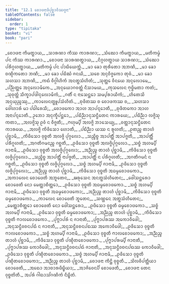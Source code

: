 ```yaml
---
title: "12.1 ᨧᩮᩣᨴᨶᩣᨴᩥᨸᩩᨧ᩠ᨨᩣᩅᩥᩔᨩ᩠ᨩᨶᩣ"
tableOfContents: false
sidebar:
  order: 1
type: "tipitaka"
basket: "vi"
book: "pari"
---
```



<DynamicBreadcrumb />

<Division number="359" book="pari">

<Paragraph number="1770" type="verses" book="pari">
_ᨧᩮᩣᨴᨶᩣ ᨠᩥᨾᨲ᩠ᨳᩣᨿ,_  
_ᩈᩣᩁᨱᩣ ᨠᩥᩔ ᨠᩣᩁᨱᩣ;_  
_ᩈᩴᨥᩮᩣ ᨠᩥᨾᨲ᩠ᨳᩣᨿ,_  
_ᨾᨲᩥᨠᨾ᩠ᨾᩴ ᨸᨶ ᨠᩥᩔ ᨠᩣᩁᨱᩣ._  

</Paragraph>

<Paragraph number="1771" type="verses" book="pari">
_ᨧᩮᩣᨴᨶᩣ ᩈᩣᩁᨱᨲ᩠ᨳᩣᨿ,_  
_ᨶᩥᨣ᩠ᨣᩉᨲ᩠ᨳᩣᨿ ᩈᩣᩁᨱᩣ;_  
_ᩈᩴᨥᩮᩣ ᨸᩁᩥᨣ᩠ᨣᩉᨲ᩠ᨳᩣᨿ,_  
_ᨾᨲᩥᨠᨾ᩠ᨾᩴ ᨸᨶ ᨸᩣᨭᩥᨿᩮᨠ᩠ᨠᩴ._  

</Paragraph>

<Paragraph number="1772" type="verses" book="pari">
_ᨾᩣ ᨡᩮᩣ ᨲᩩᩁᩥᨲᩮᩣ ᩋᨽᨱᩥ,_  
_ᨾᩣ ᨡᩮᩣ ᨧᨱ᩠ᨯᩥᨠᨲᩮᩣ ᨽᨱᩥ;_  
_ᨾᩣ ᨡᩮᩣ ᨸᨭᩥᨥᩴ ᨩᨶᨿᩥ,_  
_ᩈᨧᩮ ᩋᨶᩩᩅᩥᨩ᩠ᨩᨠᩮᩣ ᨲᩩᩅᩴ._  

</Paragraph>

<Paragraph number="1773" type="verses" book="pari">
_ᨾᩣ ᨡᩮᩣ ᩈᩉᩈᩣ ᩋᨽᨱᩥ,_  
_ᨠᨳᩴ ᩅᩥᨣ᩠ᨣᩤᩉᩥᨠᩴ ᩋᨶᨲ᩠ᨳᩈᩴᩉᩥᨲᩴ;_  
_ᩈᩩᨲ᩠ᨲᩮ ᩅᩥᨶᨿᩮ ᩋᨶᩩᩃᩮᩣᨾᩮ,_  
_ᨸᨬ᩠ᨬᨲ᩠ᨲᩮ ᩋᨶᩩᩃᩮᩣᨾᩥᨠᩮ._  

</Paragraph>

<Paragraph number="1774" type="verses" book="pari">
_ᩋᨶᩩᨿᩮᩣᨣᩅᨲ᩠ᨲᩴ ᨶᩥᩈᩣᨾᨿ,_  
_ᨠᩩᩈᩃᩮᨶ ᨻᩩᨴ᩠ᨵᩥᨾᨲᩣ ᨠᨲᩴ;_  
_ᩈᩩᩅᩩᨲ᩠ᨲᩴ ᩈᩥᨠ᩠ᨡᩣᨸᨴᩤᨶᩩᩃᩮᩣᨾᩥᨠᩴ,_  
_ᨣᨲᩥᩴ ᨶ ᨶᩣᩈᩮᨶ᩠ᨲᩮᩣ ᩈᨾ᩠ᨸᩁᩣᨿᩥᨠᩴ;_  
_ᩉᩥᨲᩮᩈᩦ ᩋᨶᩩᨿᩩᨬ᩠ᨩᩔᩩ,_  
_ᨠᩣᩃᩮᨶᨲ᩠ᨳᩪᨸᩈᩴᩉᩥᨲᩴ._  

</Paragraph>

<Paragraph number="1775" type="verses" book="pari">
_ᨧᩩᨴᩥᨲᩔ ᨧ ᨧᩮᩣᨴᨠᩔ ᨧ,_  
_ᩈᩉᩈᩣ ᩅᩮᩤᩉᩣᩁᩴ ᨾᩣ ᨸᨵᩤᩁᩮᩈᩥ;_  
_ᨧᩮᩣᨴᨠᩮᩣ ᩋᩣᩉ ᩋᩣᨸᨶ᩠ᨶᩮᩣᨲᩥ,_  
_ᨧᩩᨴᩥᨲᨠᩮᩣ ᩋᩣᩉ ᩋᨶᩣᨸᨶ᩠ᨶᩮᩣᨲᩥ._  

</Paragraph>

<Paragraph number="1776" type="verses" book="pari">
ᩏᨽᩮᩣ ᩋᨶᩩᨠ᩠ᨡᩥᨸᨶ᩠ᨲᩮᩣ,_  
_ᨸᨭᩥᨬ᩠ᨬᩣᨶᩩᩈᨶ᩠ᨵᩥᨲᩮᨶ ᨠᩣᩁᨿᩮ;_  
_ᨸᨭᩥᨬ᩠ᨬᩣ ᩃᨩ᩠ᨩᩦᩈᩩ ᨠᨲᩣ,_  
_ᩋᩃᨩ᩠ᨩᩦᩈᩩ ᩑᩅᩴ ᨶ ᩅᩥᨩ᩠ᨩᨲᩥ;_  
_ᨻᩉᩩᨾ᩠ᨸᩥ ᩋᩃᨩ᩠ᨩᩦ ᨽᩣᩈᩮᨿ᩠ᨿ,_  
_ᩅᨲ᩠ᨲᩣᨶᩩᩈᨶ᩠ᨵᩥᨲᩮᨶ ᨠᩣᩁᨿᩮ._  

</Paragraph>

<Paragraph number="1777" type="verses" book="pari">
_ᩋᩃᨩ᩠ᨩᩦ ᨠᩦᨴᩥᩈᩮᩣ ᩉᩮᩣᨲᩥ,_  
_ᨸᨭᩥᨬ᩠ᨬᩣ ᨿᩔ ᨶ ᩁᩪᩉᨲᩥ;_  
_ᩑᨲᨬ᩠ᨧ ᨲᩣᩉᩴ ᨸᩩᨧ᩠ᨨᩣᨾᩥ,_  
_ᨠᩦᨴᩥᩈᩮᩣ ᩅᩩᨧ᩠ᨧᨲᩥ ᩋᩃᨩ᩠ᨩᩦ ᨸᩩᨣ᩠ᨣᩃᩮᩣ._  

</Paragraph>

<Paragraph number="1778" type="verses" book="pari">
_ᩈᨬ᩠ᨧᩥᨧ᩠ᨧ ᩋᩣᨸᨲ᩠ᨲᩥᩴ ᩋᩣᨸᨩ᩠ᨩᨲᩥ,_  
_ᩋᩣᨸᨲ᩠ᨲᩥᩴ ᨸᩁᩥᨣᩪᩉᨲᩥ;_  
_ᩋᨣᨲᩥᨣᨾᨶᨬ᩠ᨧ ᨣᨧ᩠ᨨᨲᩥ,_  
_ᩑᨴᩥᩈᩮᩣ ᩅᩩᨧ᩠ᨧᨲᩥ ᩋᩃᨩ᩠ᨩᩦᨸᩩᨣ᩠ᨣᩃᩮᩣ._  

</Paragraph>

<Paragraph number="1779" type="verses" book="pari">
_ᩈᨧ᩠ᨧᩴ ᩋᩉᨾ᩠ᨸᩥ ᨩᩣᨶᩣᨾᩥ,_  
_ᩑᨴᩥᩈᩮᩣ ᩅᩩᨧ᩠ᨧᨲᩥ ᩋᩃᨩ᩠ᨩᩦᨸᩩᨣ᩠ᨣᩃᩮᩣ;_  
_ᩋᨬ᩠ᨬᨬ᩠ᨧ ᨲᩣᩉᩴ ᨸᩩᨧ᩠ᨨᩣᨾᩥ,_  
_ᨠᩦᨴᩥᩈᩮᩣ ᩅᩩᨧ᩠ᨧᨲᩥ ᩃᨩ᩠ᨩᩦᨸᩩᨣ᩠ᨣᩃᩮᩣ._  

</Paragraph>

<Paragraph number="1780" type="verses" book="pari">
_ᩈᨬ᩠ᨧᩥᨧ᩠ᨧ ᩋᩣᨸᨲ᩠ᨲᩥᩴ ᨶᩣᨸᨩ᩠ᨩᨲᩥ,_  
_ᩋᩣᨸᨲ᩠ᨲᩥᩴ ᨶ ᨸᩁᩥᨣᩪᩉᨲᩥ;_  
_ᩋᨣᨲᩥᨣᨾᨶᩴ ᨶ ᨣᨧ᩠ᨨᨲᩥ,_  
_ᩑᨴᩥᩈᩮᩣ ᩅᩩᨧ᩠ᨧᨲᩥ ᩃᨩ᩠ᨩᩦᨸᩩᨣ᩠ᨣᩃᩮᩣ._  

</Paragraph>

<Paragraph number="1781" type="verses" book="pari">
_ᩈᨧ᩠ᨧᩴ ᩋᩉᨾ᩠ᨸᩥ ᨩᩣᨶᩣᨾᩥ,_  
_ᩑᨴᩥᩈᩮᩣ ᩅᩩᨧ᩠ᨧᨲᩥ ᩃᨩ᩠ᨩᩦᨸᩩᨣ᩠ᨣᩃᩮᩣ;_  
_ᩋᨬ᩠ᨬᨬ᩠ᨧ ᨲᩣᩉᩴ ᨸᩩᨧ᩠ᨨᩣᨾᩥ,_  
_ᨠᩦᨴᩥᩈᩮᩣ ᩅᩩᨧ᩠ᨧᨲᩥ ᩋᨵᨾ᩠ᨾᨧᩮᩣᨴᨠᩮᩣ._  

</Paragraph>

<Paragraph number="1782" type="verses" book="pari">
_ᩋᨠᩣᩃᩮᨶ ᨧᩮᩣᨴᩮᨲᩥ ᩋᨽᩪᨲᩮᨶ,_  
_ᨹᩁᩩᩈᩮᨶ ᩋᨶᨲ᩠ᨳᩈᩴᩉᩥᨲᩮᨶ;_  
_ᨴᩮᩤᩈᨶ᩠ᨲᩁᩮᩣ ᨧᩮᩣᨴᩮᨲᩥ ᨶᩮᩣ ᨾᩮᨲ᩠ᨲᩣᨧᩥᨲ᩠ᨲᩮᩣ,_  
_ᩑᨴᩥᩈᩮᩣ ᩅᩩᨧ᩠ᨧᨲᩥ ᩋᨵᨾ᩠ᨾᨧᩮᩣᨴᨠᩮᩣ._  

</Paragraph>

<Paragraph number="1783" type="verses" book="pari">
_ᩈᨧ᩠ᨧᩴ ᩋᩉᨾ᩠ᨸᩥ ᨩᩣᨶᩣᨾᩥ,_  
_ᩑᨴᩥᩈᩮᩣ ᩅᩩᨧ᩠ᨧᨲᩥ ᩋᨵᨾ᩠ᨾᨧᩮᩣᨴᨠᩮᩣ;_  
_ᩋᨬ᩠ᨬᨬ᩠ᨧ ᨲᩣᩉᩴ ᨸᩩᨧ᩠ᨨᩣᨾᩥ,_  
_ᨠᩦᨴᩥᩈᩮᩣ ᩅᩩᨧ᩠ᨧᨲᩥ ᨵᨾ᩠ᨾᨧᩮᩣᨴᨠᩮᩣ._  

</Paragraph>

<Paragraph number="1784" type="verses" book="pari">
_ᨠᩣᩃᩮᨶ ᨧᩮᩣᨴᩮᨲᩥ ᨽᩪᨲᩮᨶ,_  
_ᩈᨱ᩠ᩉᩮᨶ ᩋᨲ᩠ᨳᩈᩴᩉᩥᨲᩮᨶ;_  
_ᨾᩮᨲ᩠ᨲᩣᨧᩥᨲ᩠ᨲᩮᩣ ᨧᩮᩣᨴᩮᨲᩥ ᨶᩮᩣ ᨴᩮᩤᩈᨶ᩠ᨲᩁᩮᩣ,_  
_ᩑᨴᩥᩈᩮᩣ ᩅᩩᨧ᩠ᨧᨲᩥ ᨵᨾ᩠ᨾᨧᩮᩣᨴᨠᩮᩣ._  

</Paragraph>

<Paragraph number="1785" type="verses" book="pari">
_ᩈᨧ᩠ᨧᩴ ᩋᩉᨾ᩠ᨸᩥ ᨩᩣᨶᩣᨾᩥ,_  
_ᩑᨴᩥᩈᩮᩣ ᩅᩩᨧ᩠ᨧᨲᩥ ᨵᨾ᩠ᨾᨧᩮᩣᨴᨠᩮᩣ;_  
_ᩋᨬ᩠ᨬᨬ᩠ᨧ ᨲᩣᩉᩴ ᨸᩩᨧ᩠ᨨᩣᨾᩥ,_  
_ᨠᩦᨴᩥᩈᩮᩣ ᩅᩩᨧ᩠ᨧᨲᩥ ᨻᩣᩃᨧᩮᩣᨴᨠᩮᩣ._  

</Paragraph>

<Paragraph number="1786" type="verses" book="pari">
_ᨸᩩᨻ᩠ᨻᩣᨸᩁᩴ ᨶ ᨩᩣᨶᩣᨲᩥ,_  
_ᨸᩩᨻ᩠ᨻᩣᨸᩁᩔ ᩋᨠᩮᩣᩅᩥᨴᩮᩤ;_  
_ᩋᨶᩩᩈᨶ᩠ᨵᩥᩅᨧᨶᨸᨳᩴ ᨶ ᨩᩣᨶᩣᨲᩥ,_  
_ᩋᨶᩩᩈᨶ᩠ᨵᩥᩅᨧᨶᨸᨳᩔ ᩋᨠᩮᩣᩅᩥᨴᩮᩤ;_  
_ᩑᨴᩥᩈᩮᩣ ᩅᩩᨧ᩠ᨧᨲᩥ ᨻᩣᩃᨧᩮᩣᨴᨠᩮᩣ._  

</Paragraph>

<Paragraph number="1787" type="verses" book="pari">
_ᩈᨧ᩠ᨧᩴ ᩋᩉᨾ᩠ᨸᩥ ᨩᩣᨶᩣᨾᩥ,_  
_ᩑᨴᩥᩈᩮᩣ ᩅᩩᨧ᩠ᨧᨲᩥ ᨻᩣᩃᨧᩮᩣᨴᨠᩮᩣ;_  
_ᩋᨬ᩠ᨬᨬ᩠ᨧ ᨲᩣᩉᩴ ᨸᩩᨧ᩠ᨨᩣᨾᩥ,_  
_ᨠᩦᨴᩥᩈᩮᩣ ᩅᩩᨧ᩠ᨧᨲᩥ ᨸᨱ᩠ᨯᩥᨲᨧᩮᩣᨴᨠᩮᩣ._  

</Paragraph>

<Paragraph number="1788" type="verses" book="pari">
_ᨸᩩᨻ᩠ᨻᩣᨸᩁᨾ᩠ᨸᩥ ᨩᩣᨶᩣᨲᩥ,_  
_ᨸᩩᨻ᩠ᨻᩣᨸᩁᩔ ᨠᩮᩣᩅᩥᨴᩮᩤ;_  
_ᩋᨶᩩᩈᨶ᩠ᨵᩥᩅᨧᨶᨸᨳᩴ ᨩᩣᨶᩣᨲᩥ,_  
_ᩋᨶᩩᩈᨶ᩠ᨵᩥᩅᨧᨶᨸᨳᩔ ᨠᩮᩣᩅᩥᨴᩮᩤ;_  
_ᩑᨴᩥᩈᩮᩣ ᩅᩩᨧ᩠ᨧᨲᩥ ᨸᨱ᩠ᨯᩥᨲᨧᩮᩣᨴᨠᩮᩣ._  

</Paragraph>

<Paragraph number="1789" type="verses" book="pari">
_ᩈᨧ᩠ᨧᩴ ᩋᩉᨾ᩠ᨸᩥ ᨩᩣᨶᩣᨾᩥ,_  
_ᩑᨴᩥᩈᩮᩣ ᩅᩩᨧ᩠ᨧᨲᩥ ᨸᨱ᩠ᨯᩥᨲᨧᩮᩣᨴᨠᩮᩣ;_  
_ᩋᨬ᩠ᨬᨬ᩠ᨧ ᨲᩣᩉᩴ ᨸᩩᨧ᩠ᨨᩣᨾᩥ,_  
_ᨧᩮᩣᨴᨶᩣ ᨠᩥᨶ᩠ᨲᩥ ᩅᩩᨧ᩠ᨧᨲᩥ._  

</Paragraph>

<Paragraph number="1790" type="verses" book="pari">
_ᩈᩦᩃᩅᩥᨸᨲ᩠ᨲᩥᨿᩣ ᨧᩮᩣᨴᩮᨲᩥ,_  
_ᩋᨳᩮᩣ ᩋᩣᨧᩣᩁᨴᩥᨭ᩠ᨮᩥᨿᩣ;_  
_ᩋᩣᨩᩦᩅᩮᨶᨸᩥ ᨧᩮᩣᨴᩮᨲᩥ,_  
_ᨧᩮᩣᨴᨶᩣ ᨲᩮᨶ ᩅᩩᨧ᩠ᨧᨲᩦᨲᩥ._  


</Paragraph>
</Division>

<Paragraph number="1791" type="center" book="pari">
ᩋᨸᩁᩴ ᨣᩤᨳᩣᩈᩘᨣᨱᩥᨠᩴ ᨶᩥᨭ᩠ᨮᩥᨲᩴ.
</Paragraph>